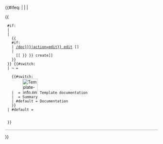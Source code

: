 <!--
  Start of green doc box
--><div id="template-documentation" class="template-documentation iezoomfix"><!--
  Add the heading at the top of the doc box:
-->{{#ifeq: {{{heading|¬}}} | <!--Defined but empty-->
| <!--"heading=", do nothing-->
| <div style="padding-bottom: 3px; border-bottom: 1px solid #aaa; margin-bottom: 1ex;">{{
  #if: {{{content|}}}
  | 
  | <!--Add the [edit][purge] or [create] links-->
    <span class="editsection plainlinks" id="doc_editlinks">{{
    #if: {{{doc exist|yes}}}
    | [[{{fullurl:{{{docpage|{{FULLPAGENAME}}/doc}}}|action=edit}} edit]] [{{purge|purge}}] 
    | <!--/doc doesn't exist-->
      [[{{fullurl:{{{docpage|{{FULLPAGENAME}}/doc}}}| action=edit&preload={{
        #if: {{{preload|}}} 
        | {{urlencode:{{{preload}}}}}
        | {{#ifeq: {{SUBJECTSPACE}} | {{ns:File}}
          | Template:Documentation/preload-filespace
          | Template:Documentation/preload
          }} }} }} create]]
    }}</span>
  }} <span style="{{#if: {{{heading-style|}}}
  | {{{heading-style|}}}
  | {{#ifeq: {{SUBJECTSPACE}} | {{ns:Template}}
    | font-weight: bold; font-size: 125%
    | font-size: 150%
    }}
  }}">{{#switch: {{{heading|¬}}}
  | ¬ =   
    <!--"heading" not defined in this or previous level-->
    {{#switch: {{SUBJECTSPACE}} 
    | {{ns:Template}} = [[File:Template-info.png|50px|alt=]] Template documentation
    | {{ns:File}} = Summary
    | #default = Documentation
    }}
  | #default = 
    <!--"heading" has data or is empty but defined-->
    {{{heading|}}}
  }}</span></div>
}}<noinclude><!-- close the div --></div>
<!-- Add categories and interwikis to the /doc subpage, not here! -->
</noinclude>